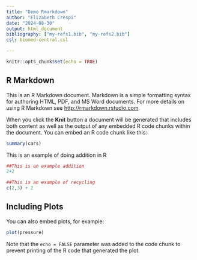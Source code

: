 ```yaml
---
title: "Demo Rmarkdown"
author: "Elizabeth Crespi"
date: "2024-08-30"
output: html_document
bibliography: ["my-refs1.bib", "my-refs2.bib"]
csl: biomed-central.csl

---
```


```r
knitr::opts_chunk$set(echo = TRUE)
```

## R Markdown

This is an R Markdown document. Markdown is a simple formatting syntax for authoring HTML, PDF, and MS Word documents. For more details on using R Markdown see <http://rmarkdown.rstudio.com>.

When you click the **Knit** button a document will be generated that includes both content as well as the output of any embedded R code chunks within the document. You can embed an R code chunk like this:

```r
summary(cars)
```

This is an example of doing addition in R
```r
##This is an example addition
2+2

```

```r
##This is an example of recycling
c(2,3) + 2
```

## Including Plots

You can also embed plots, for example:

```r
plot(pressure)
```

Note that the `echo = FALSE` parameter was added to the code chunk to prevent printing of the R code that generated the plot.



